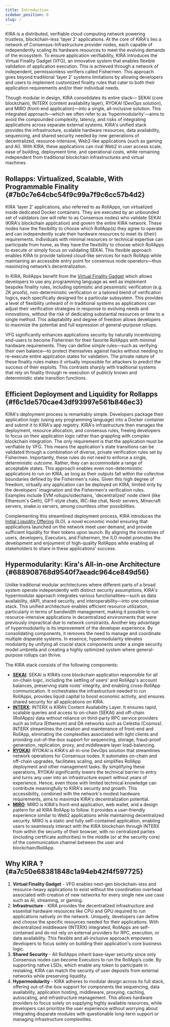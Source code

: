 ```yaml
---
title: Introduction
sidebar_position: 0
slug: /
---
```





KIRA is a distributed, verifiable cloud computing network powering trustless, blockchain-less 'layer 2' applications. At the core of KIRA's lies a network of Consensus-Infrastructure provider nodes, each capable of independently scaling its hardware resources to meet the evolving demands of the ecosystem. To ensure application verifiability, KIRA introduces the Virtual Finality Gadget (VFG), an innovative system that enables flexible validation of application execution. This is achieved through a network of independent, permissionless verifiers called Fishermen. This approach goes beyond traditional ‘layer 2’ systems limitations by allowing developers and users to implement customized finality rules that cater to both their application requirements and/or their individual needs.


Though modular in design, KIRA consolidates its entire stack— SEKAI (core blockchain), INTERX (content availability layer), RYOKAI (DevOps solution), and MIRO (front-end application)—into a single, all-inclusive solution. This integrated approach—which we often refer to as ‘hypermodularity’—aims to avoid the compounded complexity, latency, and risks of integrating applications across separate external systems. KIRA's unified stack provides the infrastructure, scalable hardware resources, data availability, sequencing, and shared security needed by new generations of decentralized, resource-intensive, Web2-like applications (such as gaming and AI). With KIRA, these applications can rival Web2 in user access scale, ease of building, deployment time, and operational costs, while remaining independent from traditional blockchain infrastructures and virtual machines.


## Rollapps: Virtualized, Scalable, With Programmable Finality {#7b0c7e64cbc54f9c99a7f9c6cc57b4d2}


KIRA ‘layer 2’ applications, also referred to as RollApps, run virtualized inside dedicated Docker containers. They are executed by an unbounded set of validators (we will refer to as Consensus nodes) who validate SEKAI (KIRA's blockchain application) and govern the entire KIRA network. These nodes have the flexibility to choose which RollApp(s) they agree to operate and can independently scale their hardware resources to meet its (their) requirements. Individuals with minimal resources or technical expertise can participate from home, as they have the flexibility to choose which RollApps to execute or simply focus on validating SEKAI. This flexible approach enables KIRA to provide tailored cloud-like services for each RollApp while maintaining an accessible entry point for consensus node operators—thus maximizing network’s decentralization. 


In KIRA, RollApps benefit from the [Virtual Finality Gadget](/learn/what-is-kira/layer-2/virtual-finality-gadget) which allows developers to use any programming language as well as implement bespoke finality rules, including optimistic and pessimistic verification (e.g. ZK proofs), non-deterministic verification or a tailored blend of verification logics, each specifically designed for a particular subsystem. This provides a level of flexibility unheard of in traditional systems as applications can adjust their verification strategies in response to evolving needs and innovations, without the risk of dedicating substantial resources or time to a single method. This adaptability and degree of freedom allows developers to maximize the potential and full expression of general-purpose rollups. 


VFG significantly enhances applications security by naturally incentivizing end-users to become Fishermen for their favorite RollApps with minimal hardware requirements. They can define simple rules—such as verifying their own balance—to protect themselves against hacks without needing to re-execute entire application states for validation. The private nature of these finality rules makes it virtually impossible for attackers to predict the success of their exploits. This contrasts sharply with traditional systems that rely on finality through re-execution of publicly known and deterministic state transition functions.


## Efficient Deployment and Liquidity for Rollapps {#f6c1de570cae43df93997e561b846ec3}


KIRA's deployment process is remarkably simple. Developers package their application logic (using any programming language) into a Docker container and submit it to KIRA's app registry. KIRA's infrastructure then manages the deployment, resource allocation, and consensus rules, freeing developers to focus on their application logic rather than grappling with complex blockchain integration. The only requirement is that the application must be verifiable by VFG. This means the application's state transitions can be validated through a combination of diverse, private verification rules set by Fishermen. Importantly, these rules do not need to enforce a single, deterministic outcome. Rather, they can accommodate a range of acceptable states. This approach enables even non-deterministic applications to run on KIRA, as long as their outputs fall within the collective boundaries defined by the Fishermen's rules. Given this high degree of freedom, virtually any application can be deployed on KIRA, limited only by the developers' imagination and the Fishermen's verification rules. Examples include EVM rollups/sidechains, 'decentralized’ node client (like Ethereum's Geth), GPT-style chats, IRC-like chat, Nostr servers, Minecraft servers, snake.io servers, among countless other possibilities.


Complementing this streamlined deployment process, KIRA introduces the [Initial Liquidity Offering](/learn/kira’s-economics/initial-liquidity-offering-for-rollapps) (ILO), a novel economic model ensuring that applications launched on the network meet user demand, and provide sufficient liquidity for their tokens upon launch. By aligning the incentives of users, developers, Executors, and Fishermen, the ILO model promotes the development and enjoyment of high-quality RollApps while enabling all stakeholders to share in these applications' success.


## Hypermodularity: Kira's All-in-one Architecture {#688908768d9540f7aeadc964ce849d56}


Unlike traditional modular architectures where different parts of a broad system operate independently with distinct security assumptions, KIRA's hypermodular approach integrates various functionalities—such as data availability, dAPI, shared security, and interoperability—into one cohesive stack. This unified architecture enables efficient resource utilization, particularly in terms of bandwidth management, making it possible to run resource-intensive applications in decentralized environments that were previously impractical due to network constraints. Another key advantage of hypermodularity is its improvement of the developer experience. By consolidating components, it removes the need to manage and coordinate multiple disparate systems. In essence, hypermodularity elevates modularity by unifying all crucial stack components under a single security model umbrella and creating a highly optimized system where general-purpose rollups can thrive.


The KIRA stack consists of the following components:

- [**SEKAI**](/learn/what-is-kira/backend---sekai/overview): SEKAI is KIRA’s core blockchain application responsible for all on-chain logic, including the settling of users' and RollApp's account balances, preserving state roots’ integrity, and enabling cross-RollApp communication. It orchestrates the infrastructure needed to run RollApps, provides liquid capital to boost economic activity, and ensures shared security for all applications on KIRA.
- [**INTERX**](/learn/what-is-kira/middleware---interx/overview): INTERX is KIRA’s Content Availability Layer. It ensures rapid, scalable queries and access to on-chain (SEKAI) and off-chain (RollApps) data without reliance on third-party RPC service providers such as Infura (Ethereum) and DA networks such as Celestia (Cosmos). INTERX streamlines the creation and maintenance of front-end and RollApp, eliminating the complexities associated with light clients and providing out-of-the-box support for sequencing, storage, fraud-proof generation, replication, proxy, and middleware layer load-balancing.
- [**RYOKAI**](/learn/what-is-kira/orchestrator---ryokai): RYOKAI is KIRA's all-in-one DevOps solution that streamlines network operations for Consensus nodes. It automates on-chain and off-chain upgrades, facilitates scaling, and simplifies RollApp deployment and other management tasks. By simplifying these operations, RYOKAI significantly lowers the technical barrier to entry and turns any user into an infrastructure expert without years of experience. Hence, even those with limited technical knowledge can contribute meaningfully to KIRA's security and growth. This accessibility, combined with the network's modest hardware requirements, aims to maximize KIRA's decentralization potential.
- [**MIRO**](/learn/what-is-kira/frontend---miro): MIRO is KIRA's front-end application, web wallet, and a design pattern for all KIRA RollApp to follow. It provides a user-friendly experience similar to Web2 applications while maintaining decentralized security. MIRO is a static and fully self-contained application, enabling users to seamlessly interact with the KIRA blockchain through INTERX from within the security of their browser, with no centralized parties (including certificate authorities) in the middle (or at the security core) of the communication channel between the user and blockchain/RollApp.

## Why KIRA ? {#a7c50e68381848c1a94eb42f4f597725}

1. **Virtual Finality Gadget** - VFG enables next-gen blockchain-less and resource-heavy applications to exist without the coordination overhead associated with creation of new networks for every single new use case such as AI, streaming, or gaming.
2. **Infrastructure** - KIRA provides the decentralized infrastructure and essential hardware resources like CPU and GPU required to run applications natively on the network. Uniquely, developers can define and choose the specific resources needed for their applications. With decentralized middleware (INTERX) integrated, RollApps are self-contained and do not rely on external providers for RPC, execution, or data availability. This flexible and all-inclusive approach empowers developers to focus solely on building their application's core business logic.
3. **Shared Security** - All RollApps inherit base-layer security since only Consensus nodes can become Executors to run the RollApp’s code. By supporting native LSDs, which enable any token to participate in restaking, KIRA can match the security of user deposits from external networks while preserving liquidity.
4. **Hypermodularity** - KIRA adheres to modular design across its full stack, offering out-of-the-box support for components like sequencing, data availability, application hosting, middleware, proxying, caching, autoscaling, and infrastructure management. This allows hardware providers to focus solely on supplying highly available resources, while developers can prioritize the user experience without worrying about integrating disparate modules with questionable long-term support or managing infrastructure complexities.
